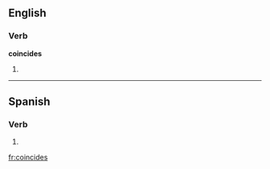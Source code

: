 ==English==

===Verb===
'''coincides'''

# {{third-person singular of|[[coincide]]}}

----

==Spanish==
 
===Verb===
{{es-verb-form|coincidir}}
 
# {{es-verb form of|ending=ir|mood=indicative|tense=present|pers=2|formal=no|number=singular|[[coincidir]]}}

[[fr:coincides]]